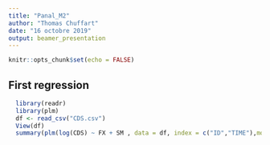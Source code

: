 ```yaml
---
title: "Panal_M2"
author: "Thomas Chuffart"
date: "16 octobre 2019"
output: beamer_presentation
---
```


```r
knitr::opts_chunk$set(echo = FALSE)
```

## First regression
```r
  library(readr)
  library(plm)
  df <- read_csv("CDS.csv")
  View(df)
  summary(plm(log(CDS) ~ FX + SM , data = df, index = c("ID","TIME"),model = "pooling")) 













 
```

